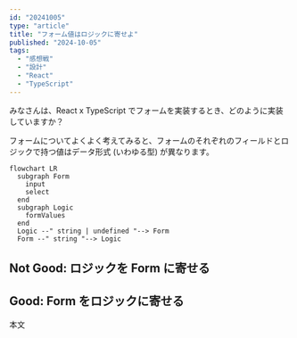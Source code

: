 ```yaml
---
id: "20241005"
type: "article"
title: "フォーム値はロジックに寄せよ"
published: "2024-10-05"
tags:
  - "感想戦"
  - "設計"
  - "React"
  - "TypeScript"
---
```


みなさんは、React x TypeScript でフォームを実装するとき、どのように実装していますか？

フォームについてよくよく考えてみると、フォームのそれぞれのフィールドとロジックで持つ値はデータ形式 (いわゆる型) が異なります。

```mermaid
flowchart LR
  subgraph Form
    input
    select
  end
  subgraph Logic
    formValues
  end
  Logic --" string | undefined "--> Form
  Form --" string "--> Logic
```

## Not Good: ロジックを Form に寄せる

## Good: Form をロジックに寄せる

本文
